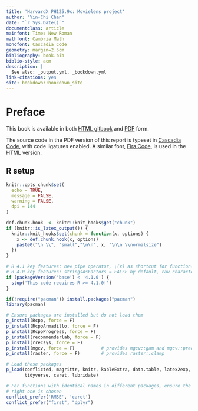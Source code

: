 ```yaml
--- 
title: 'HarvardX PH125.9x: Movielens project'
author: "Yin-Chi Chan"
date: "`r Sys.Date()`"
documentclass: article
mainfont: Times New Roman
mathfont: Cambria Math
monofont: Cascadia Code
geometry: margin=2.5cm
bibliography: book.bib
biblio-style: acm
description: |
  See also: _output.yml, _bookdown.yml
link-citations: yes
site: bookdown::bookdown_site
---
```


# Preface {-}

This book is available in both
[HTML gitbook](https://yinchi.github.io/harvardx-movielens/index.html) and
[PDF](https://yinchi.github.io/harvardx-movielens/movielens.pdf) form.

The source code in the PDF version of this report is typeset in
[Cascadia Code](https://github.com/microsoft/cascadia-code), with code ligatures enabled.
A similar font, [Fira Code](https://github.com/tonsky/FiraCode), is used in the HTML version.

## R setup

```r
knitr::opts_chunk$set(
  echo = TRUE,
  message = FALSE,
  warning = FALSE,
  dpi = 144
)

def.chunk.hook  <- knitr::knit_hooks$get("chunk")
if (knitr::is_latex_output()) {
  knitr::knit_hooks$set(chunk = function(x, options) {
    x <- def.chunk.hook(x, options)
    paste0("\n \\", "small","\n\n", x, "\n\n \\normalsize")
  })
}
```

```r

# R 4.1 key features: new pipe operator, \(x) as shortcut for function(x)
# R 4.0 key features: stringsAsFactors = FALSE by default, raw character strings r"()"
if (packageVersion('base') < '4.1.0') {
  stop('This code requires R >= 4.1.0!')
}

if(!require("pacman")) install.packages("pacman")
library(pacman)

# Ensure packages are installed but do not load them
p_install(Rcpp, force = F)
p_install(RcppArmadillo, force = F)
p_install(RcppProgress, force = F)
p_install(recommenderlab, force = F)
p_install(rrecsys, force = F)
p_install(mgcv, force = F)          # provides mgcv::gam and mgcv::predict.gam
p_install(raster, force = F)        # provides raster::clamp

# Load these packages
p_load(conflicted, magrittr, knitr, kableExtra, data.table, latex2exp, patchwork,
       tidyverse, caret, lubridate)

# For functions with identical names in different packages, ensure the
# right one is chosen
conflict_prefer('RMSE', 'caret')
conflict_prefer("first", "dplyr")
```
